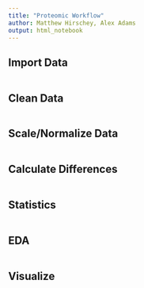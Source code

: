 ```yaml
---
title: "Proteomic Workflow"
author: Matthew Hirschey, Alex Adams
output: html_notebook
---
```


## Import Data
```r

```

## Clean Data
```r

```

## Scale/Normalize Data
```r

```

## Calculate Differences
```r

```

## Statistics
```r

```

## EDA
```r

```

## Visualize
```r

```

